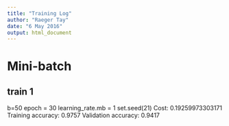 ```yaml
---
title: "Training Log"
author: "Raeger Tay"
date: "6 May 2016"
output: html_document
---
```


# Mini-batch

## train 1
b=50
epoch = 30
learning_rate.mb = 1
set.seed(21)
Cost:  0.19259973303171
Training accuracy: 0.9757
Validation accuracy: 0.9417